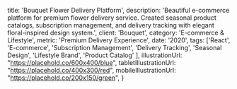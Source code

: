 
  title: 'Bouquet Flower Delivery Platform',
  description: 'Beautiful e-commerce platform for premium flower delivery service. Created seasonal product catalogs, subscription management, and delivery tracking with elegant floral-inspired design system.',
  client: 'Bouquet',
  category: 'E-commerce & Lifestyle',
  metric: 'Premium Delivery Experience',
  date: '2020',
  tags: ['React', 'E-commerce', 'Subscription Management', 'Delivery Tracking', 'Seasonal Design', 'Lifestyle Brand', 'Product Catalog'
  ],
  illustrationUrl: "https://placehold.co/600x400/blue",
  tabletIllustrationUrl: "https://placehold.co/400x300/red",
  mobileIllustrationUrl: "https://placehold.co/200x150/green",
}

<ProjectMetadata
  client={metadata.client}
  metric={metadata.metric}
  category={metadata.category}
  date={metadata.date}
  tags={metadata.tags}
/>
